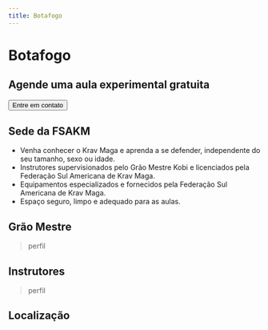 ```yaml
---
title: Botafogo
---
```




# Botafogo

<div className="grid lg:grid-cols-2 gap-6 mt-18 items-center">
  <div>
    <YouTubeEmbed videoid="-4yX8WRkiOA" />
  </div>
  <div>
    <h2 className="text-3xl text-center uppercase">
      Agende uma aula <span className="text-yellow-500">experimental gratuita</span>
    </h2>
    <div className="mt-6 w-full text-center">
      <Button asChild size="lg" className="bg-red-500 hover:cursor-pointer text-center text-xl">
        <Link href="https://wa.me/5521975978455">Entre em contato</Link>
      </Button>
    </div>
  </div>
</div>

## Sede da FSAKM

- Venha conhecer o Krav Maga e aprenda a se defender, independente do seu tamanho, sexo ou idade.
- Instrutores supervisionados pelo Grão Mestre Kobi e licenciados pela Federação Sul Americana de Krav Maga.
- Equipamentos especializados e fornecidos pela Federação Sul Americana de Krav Maga.
- Espaço seguro, limpo e adequado para as aulas.

## Grão Mestre

> perfil

## Instrutores

> perfil

## Localização

<GoogleMapsEmbed
  apiKey={process.env.GOOGLEMAPS_API_KEY}
  height={400}
  width="100%"
  mode="place"
  q="R. Sorocaba, 258 - Botafogo, Rio de Janeiro - RJ, 22271-110"
/>
